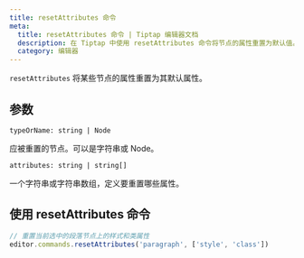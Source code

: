 ```yaml
---
title: resetAttributes 命令
meta:
  title: resetAttributes 命令 | Tiptap 编辑器文档
  description: 在 Tiptap 中使用 resetAttributes 命令将节点的属性重置为默认值。阅读我们的文档以了解更多信息！
  category: 编辑器
---
```


`resetAttributes` 将某些节点的属性重置为其默认属性。

## 参数

`typeOrName: string | Node`

应被重置的节点。可以是字符串或 Node。

`attributes: string | string[]`

一个字符串或字符串数组，定义要重置哪些属性。

## 使用 resetAttributes 命令

```js
// 重置当前选中的段落节点上的样式和类属性
editor.commands.resetAttributes('paragraph', ['style', 'class'])
```